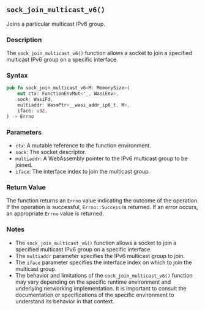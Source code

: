 ## `sock_join_multicast_v6()`

Joins a particular multicast IPv6 group.

### Description

The `sock_join_multicast_v6()` function allows a socket to join a specified multicast IPv6 group on a specific interface.

### Syntax

```rust
pub fn sock_join_multicast_v6<M: MemorySize>(
    mut ctx: FunctionEnvMut<'_, WasiEnv>,
    sock: WasiFd,
    multiaddr: WasmPtr<__wasi_addr_ip6_t, M>,
    iface: u32,
) -> Errno
```

### Parameters

- `ctx`: A mutable reference to the function environment.
- `sock`: The socket descriptor.
- `multiaddr`: A WebAssembly pointer to the IPv6 multicast group to be joined.
- `iface`: The interface index to join the multicast group.

### Return Value

The function returns an `Errno` value indicating the outcome of the operation. If the operation is successful, `Errno::Success` is returned. If an error occurs, an appropriate `Errno` value is returned.

### Notes

- The `sock_join_multicast_v6()` function allows a socket to join a specified multicast IPv6 group on a specific interface.
- The `multiaddr` parameter specifies the IPv6 multicast group to join.
- The `iface` parameter specifies the interface index on which to join the multicast group.
- The behavior and limitations of the `sock_join_multicast_v6()` function may vary depending on the specific runtime environment and underlying networking implementation. It is important to consult the documentation or specifications of the specific environment to understand its behavior in that context.
